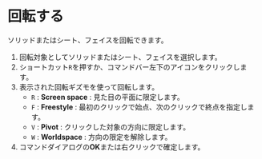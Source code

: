 
# 回転する 

ソリッドまたはシート、フェイスを回転できます。

<KinouGaiyou shortcut="R" command="Rotate" button="コマンドバー左下" />

1. 回転対象としてソリッドまたはシート、フェイスを選択します。
2. ショートカット`R`を押すか、コマンドバー左下のアイコンをクリックします。
3. 表示された回転ギズモを使って回転します。
   - `R` : **Screen space** : 見た目の平面に限定します。
   - `F` : **Freestyle** : 最初のクリックで始点、次のクリックで終点を指定します。
   - `V` : **Pivot** : クリックした対象の方向に限定します。
   - `W` : **Worldspace** : 方向の限定を解除します。
4. コマンドダイアログの**OK**または右クリックで確定します。
